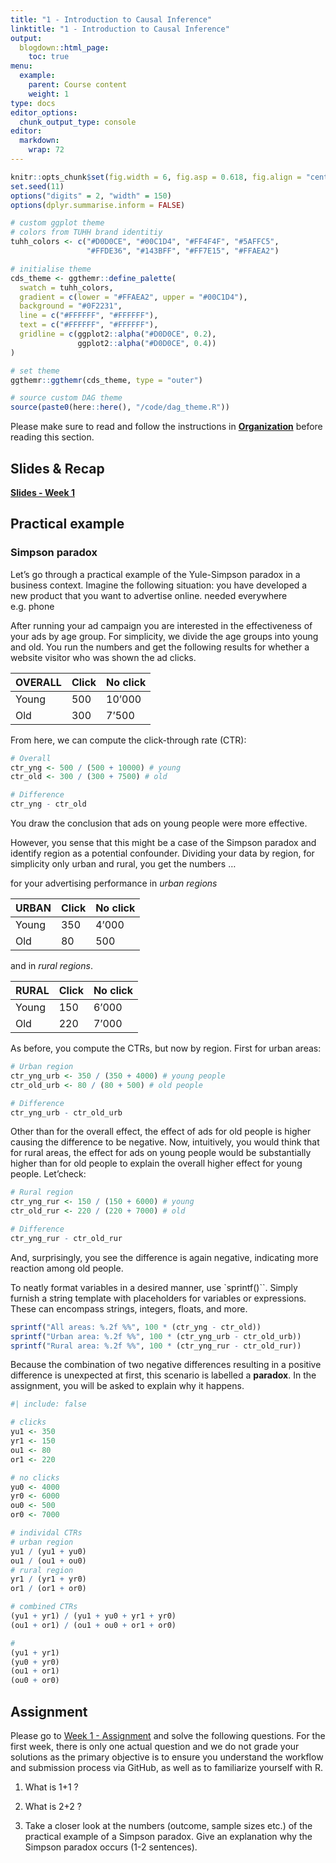```yaml
---
title: "1 - Introduction to Causal Inference"
linktitle: "1 - Introduction to Causal Inference"
output:
  blogdown::html_page:
    toc: true
menu:
  example:
    parent: Course content
    weight: 1
type: docs
editor_options: 
  chunk_output_type: console
editor: 
  markdown: 
    wrap: 72
---
```


```r
knitr::opts_chunk$set(fig.width = 6, fig.asp = 0.618, fig.align = "center", fig.retina = 3, out.width = "75%")
set.seed(11)
options("digits" = 2, "width" = 150)
options(dplyr.summarise.inform = FALSE)

# custom ggplot theme
# colors from TUHH brand identitiy
tuhh_colors <- c("#D0D0CE", "#00C1D4", "#FF4F4F", "#5AFFC5",
                 "#FFDE36", "#143BFF", "#FF7E15", "#FFAEA2")

# initialise theme
cds_theme <- ggthemr::define_palette(
  swatch = tuhh_colors,
  gradient = c(lower = "#FFAEA2", upper = "#00C1D4"),
  background = "#0F2231",
  line = c("#FFFFFF", "#FFFFFF"),
  text = c("#FFFFFF", "#FFFFFF"),
  gridline = c(ggplot2::alpha("#D0D0CE", 0.2), 
               ggplot2::alpha("#D0D0CE", 0.4))
)

# set theme
ggthemr::ggthemr(cds_theme, type = "outer")

# source custom DAG theme
source(paste0(here::here(), "/code/dag_theme.R"))
```

::: callout-important
Please make sure to read and follow the instructions in **[Organization](../../organization/mattermost.qmd)** before reading this section.
:::

## Slides & Recap

**[Slides - Week 1](../../../lecture/01.pdf)**

## Practical example

### Simpson paradox

Let's go through a practical example of the Yule-Simpson paradox in a business context.
Imagine the following situation: you have developed a new product that you want to advertise online.
needed everywhere e.g. phone

After running your ad campaign you are interested in the effectiveness of your ads by age group.
For simplicity, we divide the age groups into young and old. 
You run the numbers and get the following results for whether a website visitor who was shown the ad clicks.


| OVERALL | Click | No click |
|---------|-------|----------|
| Young   | 500   | 10'000   |
| Old     | 300   | 7'500    |

From here, we can compute the click-through rate (CTR):

```r
# Overall
ctr_yng <- 500 / (500 + 10000) # young
ctr_old <- 300 / (300 + 7500) # old

# Difference
ctr_yng - ctr_old
```

You draw the conclusion that ads on young people were more effective.

However, you sense that this might be a case of the Simpson paradox and identify region as a potential confounder.
Dividing your data by region, for simplicity only urban and rural, you get the numbers ...

for your advertising performance in *urban regions*


| URBAN | Click | No click |
|-------|-------|----------|
| Young | 350   | 4'000    |
| Old   | 80    | 500      |

and in *rural regions*.

| RURAL | Click | No click |
|-------|-------|----------|
| Young | 150   | 6'000    |
| Old   | 220   | 7'000    |

As before, you compute the CTRs, but now by region. First for urban areas:

```r
# Urban region
ctr_yng_urb <- 350 / (350 + 4000) # young people
ctr_old_urb <- 80 / (80 + 500) # old people

# Difference
ctr_yng_urb - ctr_old_urb
```

Other than for the overall effect, the effect of ads for old people is higher causing the difference to be negative. Now, intuitively, you would think that for rural areas, the effect for ads on young people would be substantially higher than for old people to explain the overall higher effect for young people. Let'check:

```r
# Rural region
ctr_yng_rur <- 150 / (150 + 6000) # young
ctr_old_rur <- 220 / (220 + 7000) # old

# Difference
ctr_yng_rur - ctr_old_rur
```

And, surprisingly, you see the difference is again negative, indicating more reaction among old people.

::: callout-note
To neatly format variables in a desired manner, use `sprintf()``. Simply furnish a string template with placeholders for variables or expressions. These can encompass strings, integers, floats, and more.
:::

```r
sprintf("All areas: %.2f %%", 100 * (ctr_yng - ctr_old))
sprintf("Urban area: %.2f %%", 100 * (ctr_yng_urb - ctr_old_urb))
sprintf("Rural area: %.2f %%", 100 * (ctr_yng_rur - ctr_old_rur))
```

Because the combination of two negative differences resulting in a positive difference is unexpected at first, this scenario is labelled a **paradox**. In the assignment, you will be asked to explain why it happens.

<!--
"When less effective treatment applied more frequently to less severe cases, it 
appears to be more effective."
Translated to our scenario: 
  - 'less effective treatment': young people because they are less reactive to 
  ads.
  - ' less severe cases': people in urban areas because they have a higher CTR.
Because there are more young people in urban areas, treating young people 
appears to be more effective in the overall analysis. However, when analyzed
by region, it shows that in fact, older people are more likely to react to an 
ad.
-->


```r
#| include: false

# clicks
yu1 <- 350
yr1 <- 150
ou1 <- 80
or1 <- 220

# no clicks
yu0 <- 4000
yr0 <- 6000
ou0 <- 500
or0 <- 7000

# individal CTRs
# urban region
yu1 / (yu1 + yu0)
ou1 / (ou1 + ou0)
# rural region
yr1 / (yr1 + yr0)
or1 / (or1 + or0)

# combined CTRs
(yu1 + yr1) / (yu1 + yu0 + yr1 + yr0)
(ou1 + or1) / (ou1 + ou0 + or1 + or0)

#
(yu1 + yr1)
(yu0 + yr0)
(ou1 + or1)
(ou0 + or0)

```

## Assignment

::: assignment
Please go to [Week 1 -
Assignment](https://classroom.github.com/a/qKNVakO4) and solve the
following questions. For the first week, there is only one actual
question and we do not grade your solutions as the primary objective is
to ensure you understand the workflow and submission process via GitHub,
as well as to familiarize yourself with R.

1.  What is 1+1 ?

2.  What is 2+2 ?

3.  Take a closer look at the numbers (outcome, sample sizes etc.) of
    the practical example of a Simpson paradox. Give an explanation why
    the Simpson paradox occurs (1-2 sentences).
:::

